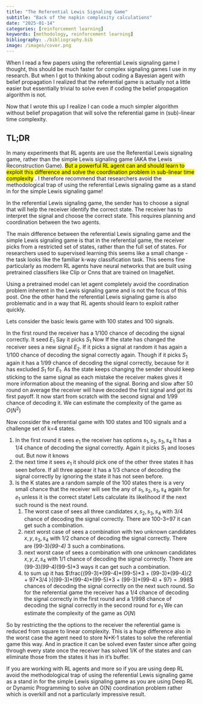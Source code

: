```yaml
---
title: "The Referential Lewis Signaling Game"
subtitle: "Back of the napkin complexity calculations"
date: "2025-01-14"
categories: [reinforcement learning]
keywords: [methodology, reinforcement learning]
bibliography: ./bibliography.bib
image: /images/cover.png
---
```


When I read a few papers using the referential Lewis signaling game I thought, this should be much faster for complex signaling games I use in my research. But when I got to thinking about coding a Bayesian agent with belief propagation I realized that the referential game is actually not a little easier but essentially trivial to solve even if coding the belief propagation algorithm is not. 

Now that I wrote this up I realize I can code a much simpler algorithm without belief propagation that will solve the referential game in (sub)-linear time complexity.


::: {.callout-caution}

## TL;DR

In many experiments that RL agents are use the Referential Lewis signaling game, rather than the simple Lewis signaling game (AKA the Lewis Reconstruction Game). [But a powerful RL agent can and should learn to exploit this difference and solve the coordination problem in sub-linear time complexity]{.mark} . I therefore recommend that researchers avoid the methodological trap of using the referential Lewis signaling game as a stand in for the simple Lewis signaling game!
:::

In the referential Lewis signaling game, the sender has to choose a signal that will help the receiver identify the correct state. The receiver has to interpret the signal and choose the correct state. This requires planning and coordination between the two agents.

The main difference between the referential Lewis signaling game and the simple Lewis signaling game is that in the referential game, the receiver picks from a restricted set of states, rather than the full set of states. For researchers used to supervised learning this seems like a small change - the task looks like the familiar k-way classification task.  This seems fine particularly as modern RL agents have neural networks that are built using pretrained classifiers like Clip or Cnns that are trained on ImageNet.

Using a pretrained model can let agent completely avoid the coordination problem inherent in the Lewis signaling game and is not the focus of this post. One the other hand the referential Lewis signaling game is also problematic and in a way that RL agents should learn to exploit rather quickly.




Lets consider the basic lewis game with 100 states and 100 signals. 

In the first round the receiver has a 1/100 chance of decoding the signal correctly. It seed $E_1$ Say it picks $S_1$
Now If the state has changed the receiver sees a new signal $E_2$. If it picks a signal at random it has again a 1/100 chance of decoding the signal correctly again. Though if it picks $S_1$ again it has a 1/99 chance of decoding the signal correctly, because for it has excluded $S_1$ for $E_1$. 
As the state keeps changing the sender should keep sticking to the same signal as each mistake the receiver makes gives it more information about the meaning of the signal. Boring and slow after 50 round on average the receiver will have decoded the first signal and got its first payoff.
It now start from scratch with the second signal and 1/99 chance of decoding it.
We can estimate the complexity of the game as $O(N^2)$

Now consider the referential game with 100 states and 100 signals and a challenge set of k=4 states.

1. In the first round it sees $e_1$ the receiver has options ${s_1, s_2 ,s_3 ,s_4}$ It has a 1/4 chance of decoding the signal correctly. 
Again it picks $S_1$ and looses out. But now it knows
1. the next time it sees $e_1$ it should pick one of the other three states it has seen before. If all three appear it has a 1/3 chance of decoding the signal correctly by ignoring the state it has not seen before.
1. Is the K states are a random sample of the 100 states there is a very small chance that the receiver will see the any of ${s_1, s_2 ,s_3 ,s_4}$ again for $e_1$ unless it is the correct state! Lets calculate its likelihood if the next such round is the next round.
    1. The worst case of sees all three candidates ${x, s_2 ,s_3 ,s_4}$ with 3/4 chance of decoding the signal correctly. There are 100-3=97 it can get such a combination.
    2. next worst case of sees a combination with two unknown candidates ${x, y ,s_3 ,s_4}$ with 1/2 chance of decoding the signal correctly. There are (99-3)*(99-4) * 3 such a combinations.
    3. next worst case of sees a combination with one unknown candidates ${x, y ,z ,s_4}$ with 1/1 chance of decoding the signal correctly. There are (99-3)*(99-4)*(99-5)*3 ways it can get such a combination.
    4. to sum up it has $\frac{(99-3)*(99-4)*(99-5)*3 + (99-3)*(99-4)/2 + 97*3/4 }{(99-3)*(99-4)*(99-5)*3 + (99-3)*(99-4) + 97} = .998$ 
    chances of decoding the signal correctly on the next such round.
So for the referential game the receiver has a 1/4 chance of decoding the signal correctly in the first round and a 1/998 chance of decoding the signal correctly in the second round for $e_1$ We can estimate the complexity of the game as $O(N)$


So by restricting the the options to the receiver the referential game is reduced from square to linear complexity. This is a huge difference also in the worst case the agent need to store N*K-1 states to solve the referential game this way. And in practice it can be solved even faster since after going through every state once the receiver has solved 1/K of the states and can eliminate those from the states it has in it's buffer. 

If you are working with RL agents and more so if you are using deep RL avoid the methodological trap of using the referential Lewis signaling game as a stand in for the simple Lewis signaling game as you are using Deep RL or Dynamic Programming to solve an O(N) coordination problem rather which is overkill and not a particularly impressive result.


